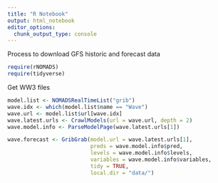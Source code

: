 ```yaml
---
title: "R Notebook"
output: html_notebook
editor_options: 
  chunk_output_type: console
---
```


Process to download GFS historic and forecast data

```r
require(rNOMADS)
require(tidyverse)
```

Get WW3 files

```r
model.list <- NOMADSRealTimeList("grib")
wave.idx <- which(model.list$name == "Wave")
wave.url <- model.list$url[wave.idx]
wave.latest.urls <- CrawlModels(url = wave.url, depth = 2)
wave.model.info <- ParseModelPage(wave.latest.urls[1])

wave.forecast <- GribGrab(model.url = wave.latest.urls[1],
                          preds = wave.model.info$pred,
                          levels = wave.model.info$levels,
                          variables = wave.model.info$variables,
                          tidy = TRUE,
                          local.dir = "data/")
```



